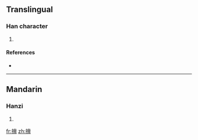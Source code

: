 ==Translingual==

===Han character===
{{Han char|rn=64|rad=手|as=10|sn=13|four=5402<sub>7</sub>|canj=手大尸月 (QKSB)}}

# {{defn|Han|sort=手10}}

====References====
* {{Han ref|kx=0447.040|dkj=12483|dj=0797.160|hdz=31938.120|uh=641A|ud=25626|bh=DDB2|bd=56754}}

----

==Mandarin==

===Hanzi===
{{cmn-hanzi|pin=[[xié]] ([[xie2]])|wg=hsieh<sup>2</sup>}}

# {{defn|Mandarin|sort=手10}}

[[fr:搚]]
[[zh:搚]]